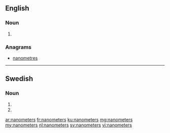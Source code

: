 {{also|Nanometers|nano-meters}}
==English==

===Noun===
{{head|en|noun plural form}}

# {{plural of|nanometer|lang=en}}

===Anagrams===
* [[nanometres#English|nanometres]]

----

==Swedish==

===Noun===
{{head|sv|noun form}}

# {{sv-noun-form-indef-gen-pl|nanometer}}
# {{sv-noun-form-indef-gen|nanometer}}

[[ar:nanometers]]
[[fr:nanometers]]
[[ku:nanometers]]
[[mg:nanometers]]
[[my:nanometers]]
[[nl:nanometers]]
[[sv:nanometers]]
[[vi:nanometers]]